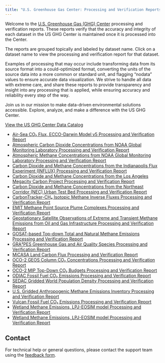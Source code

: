 ```yaml
---
title: "U.S. Greenhouse Gas Center: Processing and Verification Reports"
---
```


Welcome to the [U.S. Greenhouse Gas (GHG) Center](https://earth.gov/ghgcenter) processing and verification reports. These reports verify that the accuracy and integrity of each dataset in the US GHG Center is maintained once it is processed into the Center.

The reports are grouped topically and labeled by dataset name. Click on a dataset name to view the processing and verification report for that dataset.

Examples of processing that may occur include transforming data from its source format into a could-optimized format, converting the units of the source data into a more common or standard unit, and flagging "nodata" values to ensure accurate data visualization. We strive to handle all data with extreme care, and share these reports to provide transparency and insight into any processing that is applied, while ensuring accuracy and reliability every step of the way.

Join us in our mission to make data-driven environmental solutions accessible.
Explore, analyze, and make a difference with the US GHG Center.

[View the US GHG Center Data Catalog](https://earth.gov/ghgcenter/data-catalog)

- [Air-Sea CO₂ Flux, ECCO-Darwin Model v5 Processing and Verification Report](processing_and_verification_reports/eccodarwin-co2flux-monthgrid-v5_Processing and Verification Report.qmd)
- [Atmospheric Carbon Dioxide Concentrations from NOAA Global Monitoring Laboratory Processing and Verification Report](processing_and_verification_reports/noaa-gggrn-co2-concentrations_Processing and Verification Report.qmd)
- [Atmospheric Methane Concentrations from NOAA Global Monitoring Laboratory Processing and Verification Report](processing_and_verification_reports/noaa-gggrn-ch4-concentrations_Processing and Verification Report.qmd)
- [Carbon Dioxide and Methane Concentrations from the Indianapolis Flux Experiment (INFLUX) Processing and Verification Report](processing_and_verification_reports/influx-testbed-ghg-concentrations_Processing and Verification Report.qmd)
- [Carbon Dioxide and Methane Concentrations from the Los Angeles Megacity Carbon Project Processing and Verification Report](processing_and_verification_reports/lam-testbed-ghg-concentrations_Processing and Verification Report.qmd)
- [Carbon Dioxide and Methane Concentrations from the Northeast Corridor (NEC) Urban Test Bed Processing and Verification Report](processing_and_verification_reports/nec-testbed-ghg-concentrations_Processing and Verification Report.qmd)
- [CarbonTracker-CH₄ Isotopic Methane Inverse Fluxes Processing and Verification Report](processing_and_verification_reports/ct-ch4-monthgrid-v2023_Processing and Verification Report.qmd)
- [EMIT Methane Point Source Plume Complexes Processing and Verification Report](processing_and_verification_reports/emit-ch4plume-v1_Processing and Verification Report.qmd)
- [Geostationary Satellite Observations of Extreme and Transient Methane Emissions from Oil and Gas Infrastructure Processing and Verification Report](processing_and_verification_reports/goes-ch4plume-v1_Processing and Verification Report.qmd)
- [GOSAT-based Top-down Total and Natural Methane Emissions Processing and Verification Report](processing_and_verification_reports/gosat-based-ch4budget-yeargrid-v1_Processing and Verification Report.qmd)
- [GRA²PES Greenhouse Gas and Air Quality Species Processing and Verification Report](processing_and_verification_reports/gra2pes-ghg-monthgrid-v1_Processing and Verification Report.qmd)
- [MiCASA Land Carbon Flux Processing and Verification Report](processing_and_verification_reports/micasa-carbonflux-daygrid-v1_Processing and Verification Report.qmd)
- [OCO-2 GEOS Column CO₂ Concentrations Processing and Verification Report](processing_and_verification_reports/oco2geos-co2-daygrid-v10r_Processing and Verification Report.qmd)
- [OCO-2 MIP Top-Down CO₂ Budgets Processing and Verification Report](processing_and_verification_reports/oco2-mip-co2budget-yeargrid-v1_Processing and Verification Report.qmd)
- [ODIAC Fossil Fuel CO₂ Emissions Processing and Verification Report](processing_and_verification_reports/odiac-ffco2-monthgrid-v2023_Processing and Verification Report.qmd)
- [SEDAC Gridded World Population Density Processing and Verification Report](processing_and_verification_reports/sedac-popdensity-yeargrid5yr-v4.11_Processing and Verification Report.qmd)
- [U.S. Gridded Anthropogenic Methane Emissions Inventory Processing and Verification Report](processing_and_verification_reports/epa-ch4emission-grid-v2express_Processing and Verification Report.qmd)
- [Vulcan Fossil Fuel CO₂ Emissions Processing and Verification Report](processing_and_verification_reports/vulcan-ffco2-yeargrid-v4_Processing and Verification Report.qmd)
- [Wetland Methane Emissions, LPJ-EOSIM model Processing and Verification Report](processing_and_verification_reports/lpjeosim-wetlandch4-grid-v1_Processing and Verification Report.qmd)
- [Wetland Methane Emissions, LPJ-EOSIM model Processing and Verification Report](processing_and_verification_reports/lpjeosim-wetlandch4-grid-v2_Processing and Verification Report.qmd)

## Contact

For technical help or general questions, please contact the support team using the [feedback form](https://docs.google.com/forms/d/e/1FAIpQLSeVWCrnca08Gt_qoWYjTo6gnj1BEGL4NCUC9VEiQnXA02gzVQ/viewform).